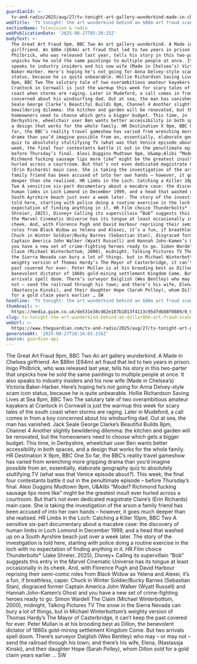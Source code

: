 ```yaml
---
guardianId: >-
  tv-and-radio/2025/aug/27/tv-tonight-art-gallery-wunderkind-made-in-chelsea-star-86m-art-fraud
webTitle: 'TV tonight: the art wunderkind behind an $86m art fraud scandal'
sectionName: Television & radio
webPublicationDate: '2025-08-27T05:20:25Z'
bodyText: >-
  The Great Art Fraud 9pm, BBC Two An art gallery wunderkind. A Made in Chelsea
  girlfriend. An $86m (£64m) art fraud that led to two years in prison. Inigo
  Philbrick, who was released last year, tells his story in this two-parter that
  unpicks how he sold the same paintings to multiple people at once. It also
  speaks to industry insiders and his now wife (Made in Chelsea’s) Victoria
  Baker-Harber. Here’s hoping he’s not going for Anna Delvey-style scam icon
  status, because he is quite unbearable. Hollie Richardson Saving Lives at Sea
  8pm, BBC Two The salutary tale of two overambitious amateur kayakers at
  Crantock in Cornwall is just the warmup this week for scary tales of the south
  coast when storms are raging. Later in Mudeford, a call comes in from a boy
  concerned about his windsurfing dad. Out at sea, the man has vanished. Jack
  Seale George Clarke’s Beautiful Builds 8pm, Channel 4 Another slightly
  bewildering dilemma: the kitchen and garden will be renovated, but the
  homeowners need to choose which gets a bigger budget. This time, in
  Derbyshire, wheelchair user Ben wants better accessibility in both spaces, and
  a design that works for the whole family. HR Destination X 9pm, BBC One So
  far, the BBC’s reality travel gameshow has varied from wrenching more gripping
  drama than you’d imagine possible from an, essentially, elaborate geography
  quiz to absolutely stultifying TV (what was that Venice episode about?). This
  week, the final four contestants battle it out in the penultimate episode –
  before Thursday’s final. Alexi Duggins Mudtown 9pm, U&amp;Alibi “Model?
  Richmond fucking sausage lips more like” might be the greatest insult ever
  hurled across a courtroom. But that’s not even dedicated magistrate Claire’s
  (Erin Richards) main case. She is taking the investigation of the arson a
  family friend has been accused of into her own hands – however, it goes much
  deeper than she realised. HR Limbs in the Loch: Catching a Killer 10pm, BBC
  Two A sensitive six-part documentary about a macabre case: the discovery of
  human limbs in Loch Lomond in December 1999, and a head that washed up on a
  South Ayrshire beach just over a week later. The story of the investigation is
  told here, starting with police doing a routine exercise in the loch with no
  expectation of finding anything in it. HR Film choice Thunderbolts* (Jake
  Shreier, 2025), Disney+ Calling its supervillain “Bob” suggests this entry in
  the Marvel Cinematic Universe has its tongue at least occasionally in its
  cheek. And, with Florence Pugh and David Harbour reprising their semi-comic
  roles from Black Widow as Yelena and Alexei, it’s a fun, if breathless, caper.
  Chuck in Winter Soldier/Bucky Barnes (Sebastian Stan), disgraced former
  Captain America John Walker (Wyatt Russell) and Hannah John-Kamen’s Ghost and
  you have a new set of crime-fighting heroes ready to go. Simon Wardell The
  Claim (Michael Winterbottom, 2000), midnight, Talking Pictures TV The snow in
  the Sierra Nevada can bury a lot of things, but in Michael Winterbottom’s
  weighty version of Thomas Hardy’s The Mayor of Casterbridge, it can’t keep the
  past covered for ever. Peter Mullan is at his brooding best as Dillon, the
  benevolent dictator of 1860s gold-mining settlement Kingdom Come. But two
  arrivals spell doom. There’s surveyor Dalglish (Wes Bentley) who may – or may
  not – send the railroad through his town; and there’s his wife, Elena,
  (Nastassja Kinski), and their daughter Hope (Sarah Polley), whom Dillon sold
  for a gold claim years earlier … SW
headline: 'TV tonight: the art wunderkind behind an $86m art fraud scandal'
thumbnail: >-
  https://media.guim.co.uk/de531e38cd62e187b1013f4113c95d7db88f0889/0_0_3571_2857/500.jpg
slug: tv-tonight-the-art-wunderkind-behind-an-dollar86m-art-fraud-scandal
webUrl: >-
  https://www.theguardian.com/tv-and-radio/2025/aug/27/tv-tonight-art-gallery-wunderkind-made-in-chelsea-star-86m-art-fraud
generatedAt: '2025-08-27T10:16:03.216Z'
source: guardian-api
---
```

The Great Art Fraud 9pm, BBC Two An art gallery wunderkind. A Made in Chelsea girlfriend. An $86m (£64m) art fraud that led to two years in prison. Inigo Philbrick, who was released last year, tells his story in this two-parter that unpicks how he sold the same paintings to multiple people at once. It also speaks to industry insiders and his now wife (Made in Chelsea’s) Victoria Baker-Harber. Here’s hoping he’s not going for Anna Delvey-style scam icon status, because he is quite unbearable. Hollie Richardson Saving Lives at Sea 8pm, BBC Two The salutary tale of two overambitious amateur kayakers at Crantock in Cornwall is just the warmup this week for scary tales of the south coast when storms are raging. Later in Mudeford, a call comes in from a boy concerned about his windsurfing dad. Out at sea, the man has vanished. Jack Seale George Clarke’s Beautiful Builds 8pm, Channel 4 Another slightly bewildering dilemma: the kitchen and garden will be renovated, but the homeowners need to choose which gets a bigger budget. This time, in Derbyshire, wheelchair user Ben wants better accessibility in both spaces, and a design that works for the whole family. HR Destination X 9pm, BBC One So far, the BBC’s reality travel gameshow has varied from wrenching more gripping drama than you’d imagine possible from an, essentially, elaborate geography quiz to absolutely stultifying TV (what was that Venice episode about?). This week, the final four contestants battle it out in the penultimate episode – before Thursday’s final. Alexi Duggins Mudtown 9pm, U&amp;Alibi “Model? Richmond fucking sausage lips more like” might be the greatest insult ever hurled across a courtroom. But that’s not even dedicated magistrate Claire’s (Erin Richards) main case. She is taking the investigation of the arson a family friend has been accused of into her own hands – however, it goes much deeper than she realised. HR Limbs in the Loch: Catching a Killer 10pm, BBC Two A sensitive six-part documentary about a macabre case: the discovery of human limbs in Loch Lomond in December 1999, and a head that washed up on a South Ayrshire beach just over a week later. The story of the investigation is told here, starting with police doing a routine exercise in the loch with no expectation of finding anything in it. HR Film choice Thunderbolts* (Jake Shreier, 2025), Disney+ Calling its supervillain “Bob” suggests this entry in the Marvel Cinematic Universe has its tongue at least occasionally in its cheek. And, with Florence Pugh and David Harbour reprising their semi-comic roles from Black Widow as Yelena and Alexei, it’s a fun, if breathless, caper. Chuck in Winter Soldier/Bucky Barnes (Sebastian Stan), disgraced former Captain America John Walker (Wyatt Russell) and Hannah John-Kamen’s Ghost and you have a new set of crime-fighting heroes ready to go. Simon Wardell The Claim (Michael Winterbottom, 2000), midnight, Talking Pictures TV The snow in the Sierra Nevada can bury a lot of things, but in Michael Winterbottom’s weighty version of Thomas Hardy’s The Mayor of Casterbridge, it can’t keep the past covered for ever. Peter Mullan is at his brooding best as Dillon, the benevolent dictator of 1860s gold-mining settlement Kingdom Come. But two arrivals spell doom. There’s surveyor Dalglish (Wes Bentley) who may – or may not – send the railroad through his town; and there’s his wife, Elena, (Nastassja Kinski), and their daughter Hope (Sarah Polley), whom Dillon sold for a gold claim years earlier … SW
